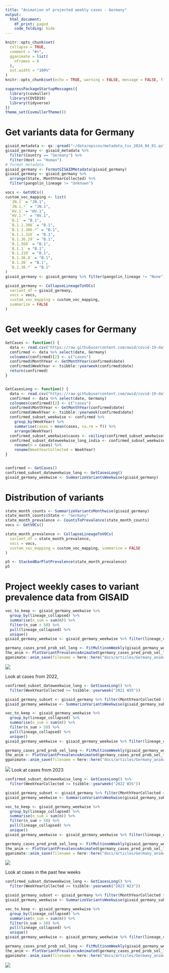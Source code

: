 ```yaml
---
title: "Animation of projected weekly cases - Germany"
output:
  html_document:
    df_print: paged
    code_folding: hide
---
```


```r
knitr::opts_chunk$set(
  collapse = TRUE,
  comment = "#>",
  gganimate = list(
    nframes = 0
  ),
  out.width = "100%"
)
knitr::opts_chunk$set(echo = TRUE, warning = FALSE, message = FALSE, fig.dim = c(12, 5))
```



```r
suppressPackageStartupMessages({
  library(covmuller)
  library(COVID19)
  library(tidyverse)
})
theme_set(CovmullerTheme())
```

# Get variants data for Germany

```r
gisaid_metadata <- qs::qread("~/data/epicov/metadata_tsv_2024_04_01.qs")
gisaid_germany <- gisaid_metadata %>%
  filter(Country == "Germany") %>%
  filter(Host == "Human")
# format metadata
gisaid_germany <- FormatGISAIDMetadata(gisaid_germany)
gisaid_germany <- gisaid_germany %>%
  arrange(State, MonthYearCollected) %>%
  filter(pangolin_lineage != "Unknown")

vocs <- GetVOCs()
custom_voc_mapping <- list(
  `JN.1` = "JN.1",
  `JN.1.*` = "JN.1",
  `HV.1` = "HV.1",
  `HV.1.*` = "HV.1",
  `B.1` = "B.1",
  `B.1.1.306` = "B.1",
  `B.1.1.306.*` = "B.1",
  `B.1.1.326` = "B.1",
  `B.1.36.29` = "B.1",
  `B.1.560` = "B.1",
  `B.1.1` = "B.1",
  `B.1.210` = "B.1",
  `B.1.36.8` = "B.1",
  `B.1.36` = "B.1",
  `B.1.36.*` = "B.1"
)
gisaid_germany <- gisaid_germany %>% filter(pangolin_lineage != "None")

gisaid_germany <- CollapseLineageToVOCs(
  variant_df = gisaid_germany,
  vocs = vocs,
  custom_voc_mapping = custom_voc_mapping,
  summarize = FALSE
)
```

# Get weekly cases for Germany

```r
GetCases <- function() {
  data <- read.csv("https://raw.githubusercontent.com/owid/covid-19-data/master/public/data/cases_deaths/new_cases.csv")
  confirmed <- data %>% select(date, Germany)
  colnames(confirmed)[2] <- c("cases")
  confirmed$MonthYear <- GetMonthYear(confirmed$date)
  confirmed$WeekYear <- tsibble::yearweek(confirmed$date)
  return(confirmed)
}


GetCasesLong <- function() {
  data <- read.csv("https://raw.githubusercontent.com/owid/covid-19-data/master/public/data/cases_deaths/new_cases.csv")
  confirmed <- data %>% select(date, Germany)
  colnames(confirmed)[2] <- c("cases")
  confirmed$MonthYear <- GetMonthYear(confirmed$date)
  confirmed$WeekYear <- tsibble::yearweek(confirmed$date)
  confirmed_subset_weekwise <- confirmed %>%
    group_by(WeekYear) %>%
    summarise(cases = mean(cases, na.rm = T)) %>%
    arrange(WeekYear)
  confirmed_subset_weekwise$cases <- ceiling(confirmed_subset_weekwise$cases)
  confirmed_subset_dateweekwise_long_india <- confirmed_subset_weekwise %>%
    rename(n = cases) %>%
    rename(WeekYearCollected = WeekYear)
}


confirmed <- GetCases()
confirmed_subset_dateweekwise_long <- GetCasesLong()
gisaid_germany_weekwise <- SummarizeVariantsWeekwise(gisaid_germany)
```


# Distribution of variants



```r
state_month_counts <- SummarizeVariantsMonthwise(gisaid_germany)
state_month_counts$State <- "Germany"
state_month_prevalence <- CountsToPrevalence(state_month_counts)
vocs <- GetVOCs()

state_month_prevalence <- CollapseLineageToVOCs(
  variant_df = state_month_prevalence,
  vocs = vocs,
  custom_voc_mapping = custom_voc_mapping, summarize = FALSE
)

p5 <- StackedBarPlotPrevalence(state_month_prevalence)
p5
```


# Project weekly cases to variant prevalence data from GISAID

```r
voc_to_keep <- gisaid_germany_weekwise %>%
  group_by(lineage_collapsed) %>%
  summarise(n_sum = sum(n)) %>%
  filter(n_sum > 50) %>%
  pull(lineage_collapsed) %>%
  unique()
gisaid_germany_weekwise <- gisaid_germany_weekwise %>% filter(lineage_collapsed %in% voc_to_keep)

germany_cases_pred_prob_sel_long <- FitMultinomWeekly(gisaid_germany_weekwise, confirmed_subset_dateweekwise_long)
the_anim <- PlotVariantPrevalenceAnimated(germany_cases_pred_prob_sel_long, title = "Estimated cases (weekly average) in Germany by variant", caption = "**Source: gisaid.org and ourworldindata.org/coronavirus**<br>", date_breaks = "100 days")
gganimate::anim_save(filename = here::here("docs/articles/Germany_animated.gif"), animation = the_anim)
```

![](Germany_animated.gif)

Look at cases from 2022,

```r
confirmed_subset_dateweekwise_long <- GetCasesLong() %>%
  filter(WeekYearCollected >= tsibble::yearweek("2021 W35"))

gisaid_germany_subset <- gisaid_germany %>% filter(MonthYearCollected > "Oct 2021")
gisaid_germany_weekwise <- SummarizeVariantsWeekwise(gisaid_germany_subset)

voc_to_keep <- gisaid_germany_weekwise %>%
  group_by(lineage_collapsed) %>%
  summarise(n_sum = sum(n)) %>%
  filter(n_sum > 50) %>%
  pull(lineage_collapsed) %>%
  unique()
gisaid_germany_weekwise <- gisaid_germany_weekwise %>% filter(lineage_collapsed %in% voc_to_keep)

germany_cases_pred_prob_sel_long <- FitMultinomWeekly(gisaid_germany_weekwise, confirmed_subset_dateweekwise_long)
the_anim <- PlotVariantPrevalenceAnimated(germany_cases_pred_prob_sel_long, title = "Estimated cases (weekly average) in Germany by variant", caption = "**Source: gisaid.org and ourworldindata.org/coronavirus**<br>", date_breaks = "100 days")
gganimate::anim_save(filename = here::here("docs/articles/Germany_animated_2021.gif"), animation = the_anim)
```

![](Germany_animated_2021.gif)
Look at cases from 2023

```r
confirmed_subset_dateweekwise_long <- GetCasesLong() %>%
  filter(WeekYearCollected >= tsibble::yearweek("2022 W35"))

gisaid_germany_subset <- gisaid_germany %>% filter(MonthYearCollected > "October 2022")
gisaid_germany_weekwise <- SummarizeVariantsWeekwise(gisaid_germany_subset)

voc_to_keep <- gisaid_germany_weekwise %>%
  group_by(lineage_collapsed) %>%
  summarise(n_sum = sum(n)) %>%
  filter(n_sum > 50) %>%
  pull(lineage_collapsed) %>%
  unique()
gisaid_germany_weekwise <- gisaid_germany_weekwise %>% filter(lineage_collapsed %in% voc_to_keep)

germany_cases_pred_prob_sel_long <- FitMultinomWeekly(gisaid_germany_weekwise, confirmed_subset_dateweekwise_long)
the_anim <- PlotVariantPrevalenceAnimated(germany_cases_pred_prob_sel_long, title = "Estimated cases (weekly average) in Germany by variant", caption = "**Source: gisaid.org and ourworldindata.org/coronavirus**<br>")
gganimate::anim_save(filename = here::here("docs/articles/Germany_animated_2023.gif"), animation = the_anim)
```

![](Germany_animated_2023.gif)



Look at cases in the past few weeks

```r
confirmed_subset_dateweekwise_long <- GetCasesLong() %>%
  filter(WeekYearCollected >= tsibble::yearweek("2023 W23"))

gisaid_germany_subset <- gisaid_germany %>% filter(MonthYearCollected > "June 2023")
gisaid_germany_weekwise <- SummarizeVariantsWeekwise(gisaid_germany_subset)

voc_to_keep <- gisaid_germany_weekwise %>%
  group_by(lineage_collapsed) %>%
  summarise(n_sum = sum(n)) %>%
  filter(n_sum > 50) %>%
  pull(lineage_collapsed) %>%
  unique()
gisaid_germany_weekwise <- gisaid_germany_weekwise %>% filter(lineage_collapsed %in% voc_to_keep)

germany_cases_pred_prob_sel_long <- FitMultinomWeekly(gisaid_germany_weekwise, confirmed_subset_dateweekwise_long)
the_anim <- PlotVariantPrevalenceAnimated(germany_cases_pred_prob_sel_long, title = "Estimated cases (weekly average) in Germany by variant", caption = "**Source: gisaid.org and ourworldindata.org/coronavirus**<br>")
gganimate::anim_save(filename = here::here("docs/articles/Germany_animated_2024.gif"), animation = the_anim)
```
![](Germany_animated_2024.gif)

